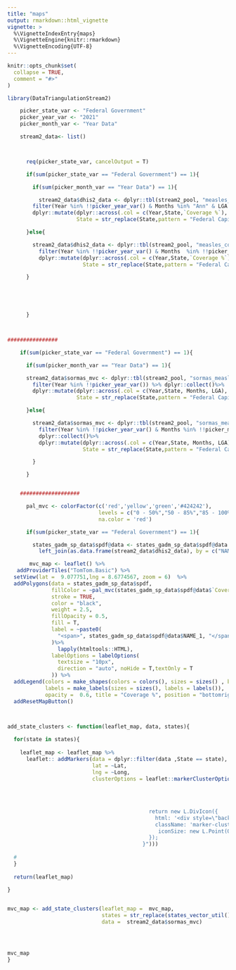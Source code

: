 ```yaml
---
title: "maps"
output: rmarkdown::html_vignette
vignette: >
  %\VignetteIndexEntry{maps}
  %\VignetteEngine{knitr::rmarkdown}
  %\VignetteEncoding{UTF-8}
---
```


```r
knitr::opts_chunk$set(
  collapse = TRUE,
  comment = "#>"
)
```

```r
library(DataTriangulationStream2)
```


```r

    picker_state_var <- "Federal Government"
    picker_year_var <- "2021"
    picker_month_var <- "Year Data"

    stream2_data<- list()



      req(picker_state_var, cancelOutput = T)

      if(sum(picker_state_var == "Federal Government") == 1){

        if(sum(picker_month_var == "Year Data") == 1){

          stream2_data$dhis2_data <- dplyr::tbl(stream2_pool, "measles_coverage_s11_states") %>%
        filter(Year %in% !!picker_year_var() & Months %in% "Ann" & LGA  %in% "State level data") %>% dplyr::collect() %>%
        dplyr::mutate(dplyr::across(.col = c(Year,State,`Coverage %`), as.factor),
                      State = str_replace(State,pattern = "Federal Capital Territory",replacement = "Fct"))

      }else{

        stream2_data$dhis2_data <- dplyr::tbl(stream2_pool, "measles_coverage_s11_states") %>%
          filter(Year %in% !!picker_year_var() & Months  %in% !!picker_month_var & LGA  %in% !!"State level data") %>% dplyr::collect() %>%
          dplyr::mutate(dplyr::across(.col = c(Year,State,`Coverage %`), as.factor),
                        State = str_replace(State,pattern = "Federal Capital Territory",replacement = "Fct"))

      }

      



      }



################

    if(sum(picker_state_var == "Federal Government") == 1){

      if(sum(picker_month_var == "Year Data") == 1){

      stream2_data$sormas_mvc <- dplyr::tbl(stream2_pool, "sormas_measles_geocodes") %>%
        filter(Year %in% !!picker_year_var()) %>% dplyr::collect()%>%
        dplyr::mutate(dplyr::across(.col = c(Year,State, Months, LGA), as.factor),
                      State = str_replace(State,pattern = "Federal Capital Territory",replacement = "Fct"))

      }else{

        stream2_data$sormas_mvc <- dplyr::tbl(stream2_pool, "sormas_measles_geocodes") %>%
          filter(Year %in% !!picker_year_var() & Months %in% !!picker_month_var) %>%
          dplyr::collect()%>%
          dplyr::mutate(dplyr::across(.col = c(Year,State, Months, LGA), as.factor),
                        State = str_replace(State,pattern = "Federal Capital Territory",replacement = "Fct"))

        }

      }


    ###################

      pal_mvc <- colorFactor(c('red','yellow','green','#424242'),
                             levels = c("0 - 50%","50 - 85%","85 - 100%", "> 100%"),
                             na.color = 'red')

      if(sum(picker_state_var == "Federal Government") == 1){

        states_gadm_sp_data$spdf@data <- states_gadm_sp_data$spdf@data %>%
          left_join(as.data.frame(stream2_data$dhis2_data), by = c("NAME_1" = "State"))

       mvc_map <- leaflet() %>%
   addProviderTiles("TomTom.Basic") %>%
  setView(lat =  9.077751,lng = 8.6774567, zoom = 6)  %>%
  addPolygons(data = states_gadm_sp_data$spdf,
              fillColor = ~pal_mvc(states_gadm_sp_data$spdf@data$`Coverage %`),
              stroke = TRUE,
              color = "black",
              weight = 2.5,
              fillOpacity = 0.5,
              fill = T,
              label = ~paste0(
                "<span>", states_gadm_sp_data$spdf@data$NAME_1, "</span>"
              )%>%
                lapply(htmltools::HTML),
              labelOptions = labelOptions(
                textsize = "10px",
                direction = "auto", noHide = T,textOnly = T
              )) %>%
  addLegend(colors = make_shapes(colors = colors(), sizes = sizes() , borders = borders() , shapes = shapes()),
            labels = make_labels(sizes = sizes(), labels = labels()),
            opacity =  0.6, title = "Coverage %", position = "bottomright") %>%
  addResetMapButton()



add_state_clusters <- function(leaflet_map, data, states){
  
  for(state in states){
    
    leaflet_map <- leaflet_map %>%
      leaflet:: addMarkers(data = dplyr::filter(data ,State == state),
                           lat = ~Lat,
                           lng = ~Long,
                           clusterOptions = leaflet::markerClusterOptions(maxClusterRadius = 250,
                                                                          showCoverageOnHover = FALSE,
                                                                          singleMarkerMode = TRUE,
                                                                          iconCreateFunction =
                                                                            htmlwidgets::JS("function(cluster) {
                                             return new L.DivIcon({
                                               html: '<div style=\"background-color:rgba(78, 224, 237, 0.5)\"><span>' + cluster.getChildCount() + '</div><span>',
                                               className: 'marker-cluster',
                                                iconSize: new L.Point(0, 70)
                                             });
                                           }")))
    
  #  
  }
  
  return(leaflet_map)
  
}


mvc_map <- add_state_clusters(leaflet_map =  mvc_map,
                              states = str_replace(states_vector_util(),pattern = "Federal Capital Territory",replacement = "Fct"),
                              data =  stream2_data$sormas_mvc)




mvc_map
}
      
```

